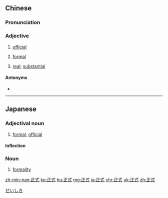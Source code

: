 ==Chinese==
{{zh-forms|lit=proper style}}

===Pronunciation===
{{zh-pron
|m=zhèngshì
|c=zing3 sik1
|h=pfs=chṳn-sṳt
|mn=qz:chèng-siak/tw,xm:chèng-sek/zz:chèng-sit
|ma=y
|cat=a
}}

===Adjective===
{{zh-adj}}

# {{lb|zh|attributive}} [[official]]
#: {{zh-x|正式 報告|'''official''' report}}
# [[formal]]
#: {{zh-x|這 個 單詞 很 正式。|This word is very '''formal'''.}}
# [[real]]; [[substantial]]
#: {{zh-x|一 份 正式 的 工作|a '''real''' job}}

====Antonyms====
* {{zh-l|非正式}}

{{zh-cat|Elementary}}

----

==Japanese==
{{ja-kanjitab|正|式}}

===Adjectival noun===
{{ja-adj|せいしき|decl=な}}

# [[formal]], [[official]]

====Inflection====
{{ja-na|正式|せいしき|seishiki}}

===Noun===
{{ja-noun|せいしき}}

# [[formality]]

[[Category:Japanese basic words|せいしき]]

[[zh-min-nan:正式]]
[[ko:正式]]
[[hu:正式]]
[[mg:正式]]
[[ja:正式]]
[[chr:正式]]
[[uk:正式]]
[[zh:正式]]